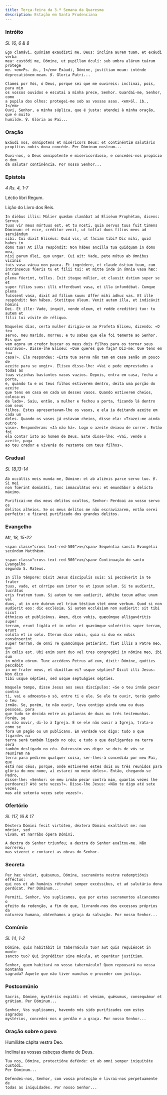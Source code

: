 ```yaml
---
title: Terça-feira da 3.ª Semana da Quaresma
description: Estação em Santa Prudenciana
---
```


### Intróito

<em>Sl. 16, 6 & 8</em>

<div class="side-by-side not-content">

    Ego clamávi, quóniam exaudísti me, Deus: inclína aurem tuam, et exáudi verba
    mea: custódi me, Dómine, ut pupíllam óculi: sub umbra alárum tuárum prótege
    me. <em>Ps. ib., 1</em> Exáudi, Dómine, justítiam meam: inténde
    deprecatiónem meam. ℣. Gloria Patri...

    Clamei por Vós, ó Deus, porque sei que me ouvireis: inclinai, pois, para mim
    os vossos ouvidos e escutai a minha prece, Senhor. Guardai-me, Senhor, como
    a pupila dos olhos: protegei-me sob as vossas asas. <em>Sl. ib., 1</em>
    Ouvi, Senhor, a minha súplica, que é justa: atendei à minha oração, que é muito
    humilde. ℣. Glória ao Pai...

</div>

### Oração

<div class="side-by-side not-content">

    Exáudi nos, omnípotens et miséricors Deus: et continéntiæ salutáris
    propítius nobis dona concéde. Per Dóminum nostrum...

    Ouvi-nos, ó Deus omnipotente e misericordioso, e concedei-nos propício o dom
    da salutar continência. Por nosso Senhor...

</div>

### Epístola

<em>4 Rs. 4, 1-7</em>

<div class="side-by-side not-content">

Léctio libri Regum.

Lição do Livro dos Reis.

    In diébus illis: Múlier quædam clamábat ad Eliséum Prophétam, dicens: Servus
    tuus vir meus mórtuus est, et tu nosti, quia servus tuus fuit timens
    Dóminum: et ecce, créditor venit, ut tollat duos fílios meos ad serviéndum
    sibi. Cui dixit Eliséus: Quid vis, ut fáciam tibi? Dic mihi, quid habes in
    domo tua? At illa respóndit: Non hábeo ancílla tua quidquam in domo mea,
    nisi parum ólei, quo ungar. Cui ait: Vade, pete mútuo ab ómnibus vicínis
    tuis vasa vácua non pauca. Et ingrédere, et claude óstium tuum, cum
    intrínsecus fúeris tu et fílii tui: et mitte inde in ómnia vasa hæc: et cum
    plena fúerint, tolles. Ivit itaque múlier, et clausit óstium super se et
    super fílios suos: illi offerébant vasa, et illa infundébat. Cumque plena
    fuíssent vasa, dixit ad fílium suum: Affer mihi adhuc vas. Et ille
    respóndit: Non hábeo. Stetítque óleum. Venit autem illa, et indicávit hómini
    Dei. Et ille: Vade, inquit, vende oleum, et redde creditóri tuo: tu autem et
    fílii tui vívite de réliquo.

    Naqueles dias, certa mulher dirigiu-se ao Profeta Eliseu, dizendo: «O teu
    servo, meu marido, morreu; e tu sabes que ele foi temente ao Senhor. Eis que
    vem agora um credor buscar os meus dois filhos para os tornar seus
    escravos». Disse-lhe Eliseu: «Que queres que faça? Diz-me: Que tens em tua
    casa?». Ela respondeu: «Esta tua serva não tem em casa senão um pouco de
    azeite para se ungir». Eliseu disse-lhe: «Vai e pede emprestados a todas as
    tuas vizinhas bastantes vasos vazios. Depois, entra em casa, fecha a porta,
    e, quando tu e os teus filhos estiverem dentro, deita uma porção do azeite
    que tens em casa em cada um desses vasos. Quando estiverem cheios, coloca-os
    de lado». Saiu, então, a mulher e fechou a porta, ficando lá dentro com seus
    filhos. Estes apresentavam-lhe os vasos, e ela ia deitando azeite em cada um
    deles. Quando os vasos já estavam cheios, disse ela: «Trazei-me ainda outro
    vaso». Responderam: «Já não há». Logo o azeite deixou de correr. Então foi
    ela contar isto ao homem de Deus. Este disse-lhe: «Vai, vende o azeite, paga
    ao teu credor e viverás do restante com teus filhos».

</div>

### Gradual

<em>Sl. 18,13-14</em>

<div class="side-by-side not-content">

    Ab occúltis meis munda me, Dómine: et ab aliénis parce servo tuo. ℣. Si mei
    non fúerint domináti, tunc immaculátus ero: et emundábor a delícto máximo.

    Purificai-me dos meus delitos ocultos, Senhor: Perdoai ao vosso servo os
    delitos alheios. Se os meus delitos me não escravizarem, então serei
    perfeito: e ficarei purificado dos grandes delitos.

</div>

### Evangelho

<em>Mt, 18, 15-22</em>

<div class="side-by-side not-content">

    <span class="cross text-red-500">✠</span> Sequéntia sancti Evangélii
    secúndum Matthǽum.

    <span class="cross text-red-500">✠</span> Continuação do santo Evangelho
    segundo S. Mateus.

    In illo témpore: Dixit Jesus discípulis suis: Si peccáverit in te frater
    tuus, vade, et córripe eum inter te et ipsum solum. Si te audíerit, lucrátus
    eris fratrem tuum. Si autem te non audíerit, ádhibe tecum adhuc unum vel
    duos, ut in ore duórum vel trium téstium stet omne verbum. Quod si non
    audíerit eos: dic ecclésiæ. Si autem ecclésiam non audíerit: sit tibi sicut
    éthnicus et publicánus. Amen, dico vobis, quæcúmque alligavéritis super
    terram, erunt ligáta et in cœlo: et quæcúmque solvéritis super terram, erunt
    solúta et in cœlo. Iterum dico vobis, quia si duo ex vobis consénserint
    super terram, de omni re quamcúmque petíerint, fiet illis a Patre meo, qui
    in cœlis est. Ubi enim sunt duo vel tres congregáti in nómine meo, ibi sum
    in médio eórum. Tunc accédens Petrus ad eum, dixit: Dómine, quóties peccábit
    in me frater meus, et dimíttam ei? usque sépties? Dicit illi Jesus: Non dico
    tibi usque sépties, sed usque septuágies sépties.

    Naquele tempo, disse Jesus aos seus discípulos: «Se o teu irmão pecar contra
    ti, vai e admoesta-o só, entre ti e ele. Se ele te ouvir, terás ganho o teu
    irmão. Se, porém, te não ouvir, leva contigo ainda uma ou duas pessoas, para
    que tudo se decida entre as palavras de duas ou três testemunhas. Porém, se
    as não ouvir, di-lo à Igreja. E se ele não ouvir a Igreja, trata-o como se
    fora um pagão ou um publicano. Em verdade vos digo: tudo o que ligardes na
    terra será também ligado no céu; e tudo o que desligardes na terra será
    também desligado no céu. Outrossim vos digo: se dois de vós se reunirem na
    terra para pedirem qualquer coisa, ser-lhes-á concedida por meu Pai, que
    está nos céus; porque, onde estiverem estes dois ou três reunidos para
    glória do meu nome, aí estarei no meio deles». Então, chegando-se Pedro,
    disse-lhe: «Senhor: se meu irmão pecar contra mim, quantas vezes lhe
    perdoarei? Até sete vezes?». Disse-lhe Jesus: «Não te digo até sete vezes,
    mas até setenta vezes sete vezes!».

</div>

### Ofertório

<em>Sl. 117, 16 & 17</em>

<div class="side-by-side not-content">

    Déxtera Dómini fecit virtútem, déxtera Dómini exaltávit me: non móriar, sed
    vivam, et narrábo ópera Dómini.

    A dextra do Senhor triunfou; a dextra do Senhor exaltou-me. Não morrerei;
    mas viverei e contarei as obras do Senhor.

</div>

### Secreta

<div class="side-by-side not-content">

    Per hæc véniat, quǽsumus, Dómine, sacraménta nostræ redemptiónis efféctus:
    qui nos et ab humánis rétrahat semper excéssibus, et ad salutária dona
    perdúcat. Per Dóminum...

    Permiti, Senhor, Vos suplicamos, que por estes sacramentos alcancemos o
    efeito da redenção, a fim de que, livrando-nos dos excessos próprios da
    natureza humana, obtenhamos a graça da salvação. Por nosso Senhor...

</div>

### Comúnio

<em>Sl. 14, 1-2</em>

<div class="side-by-side not-content">

    Dómine, quis habitábit in tabernáculo tuo? aut quis requiéscet in monte
    sancto tuo? Qui ingréditur sine mácula, et operátur justítiam.

    Senhor, quem habitará no vosso tabernáculo? Quem repousará na vossa montanha
    sagrada? Aquele que não tiver manchas e proceder com justiça.

</div>

### Postcomúnio

<div class="side-by-side not-content">

    Sacris, Dómine, mystériis expiáti: et véniam, quǽsumus, consequámur et
    grátiam. Per Dóminum...

    Senhor, Vos suplicamos, havendo nós sido purificados com estes sagrados
    mystérios, concedei-nos o perdão e a graça. Por nosso Senhor...

</div>

### Oração sobre o povo

<div class="side-by-side not-content">

Humiliáte cápita vestra Deo.

Inclinai as vossas cabeças diante de Deus.

    Tua nos, Dómine, protectióne defénde: et ab omni semper iniquitáte custódi.
    Per Dóminum...

    Defendei-nos, Senhor, com vossa protecção e livrai-nos perpetuamente de
    todas as iniquidades. Por nosso Senhor...

</div>
